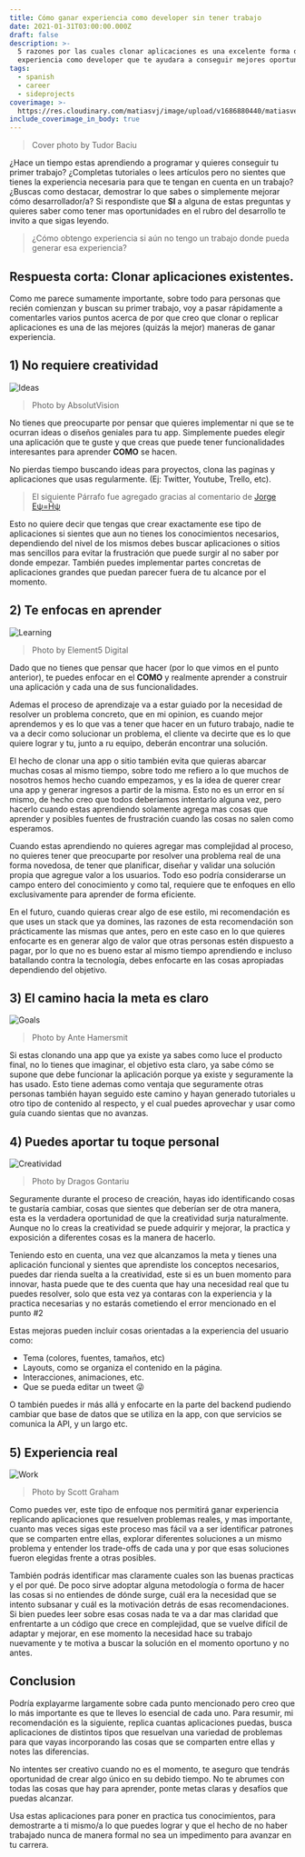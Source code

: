 ```yaml
---
title: Cómo ganar experiencia como developer sin tener trabajo
date: 2021-01-31T03:00:00.000Z
draft: false
description: >-
  5 razones por las cuales clonar aplicaciones es una excelente forma de ganar
  experiencia como developer que te ayudara a conseguir mejores oportunidades.
tags:
  - spanish
  - career
  - sideprojects
coverimage: >-
  https://res.cloudinary.com/matiasvj/image/upload/v1686880440/matiasverdier.com/21ortjgovqw3jzqd34v6_iyiigw.jpg
include_coverimage_in_body: true
---
```


> Cover photo by Tudor Baciu

¿Hace un tiempo estas aprendiendo a programar y quieres conseguir tu primer trabajo? ¿Completas tutoriales o lees artículos pero no sientes que tienes la experiencia necesaria para que te tengan en cuenta en un trabajo? ¿Buscas como destacar, demostrar lo que sabes o simplemente mejorar cómo desarrollador/a? Si respondiste que **SI** a alguna de estas preguntas y quieres saber como tener mas oportunidades en el rubro del desarrollo te invito a que sigas leyendo.

> ¿Cómo obtengo experiencia si aún no tengo un trabajo donde pueda generar esa experiencia?

## Respuesta corta: Clonar aplicaciones existentes.

Como me parece sumamente importante, sobre todo para personas que recién comienzan y buscan su primer trabajo, voy a pasar rápidamente a comentarles varios puntos acerca de por que creo que clonar o replicar aplicaciones es una de las mejores (quizás la mejor) maneras de ganar experiencia.

## 1) No requiere creatividad

![Ideas](https://res.cloudinary.com/matiasvj/image/upload/v1686880440/matiasverdier.com/5asq4uo0vf73bx935vlh_vjxx4b.jpg)

> Photo by AbsolutVision

No tienes que preocuparte por pensar que quieres implementar ni que se te ocurran ideas o diseños geniales para tu app. Simplemente puedes elegir una aplicación que te guste y que creas que puede tener funcionalidades interesantes para aprender **COMO** se hacen.

No pierdas tiempo buscando ideas para proyectos, clona las paginas y aplicaciones que usas regularmente. (Ej: Twitter, Youtube, Trello, etc).

> El siguiente Párrafo fue agregado gracias al comentario de [Jorge Eψ=Ĥψ](https://dev.to/jagedn)

Esto no quiere decir que tengas que crear exactamente ese tipo de aplicaciones si sientes que aun no tienes los conocimientos necesarios, dependiendo del nivel de los mismos debes buscar aplicaciones o sitios mas sencillos para evitar la frustración que puede surgir al no saber por donde empezar. También puedes implementar partes concretas de aplicaciones grandes que puedan parecer fuera de tu alcance por el momento.

## 2) Te enfocas en aprender

![Learning](https://res.cloudinary.com/matiasvj/image/upload/v1686880441/matiasverdier.com/rlu7wj7ko10igs21egw9_y0gazk.jpg)

> Photo by Element5 Digital

Dado que no tienes que pensar que hacer (por lo que vimos en el punto anterior), te puedes enfocar en el **COMO** y realmente aprender a construir una aplicación y cada una de sus funcionalidades.

Ademas el proceso de aprendizaje va a estar guiado por la necesidad de resolver un problema concreto, que en mi opinion, es cuando mejor aprendemos y es lo que vas a tener que hacer en un futuro trabajo, nadie te va a decir como solucionar un problema, el cliente va decirte que es lo que quiere lograr y tu, junto a ru equipo, deberán encontrar una solución.

El hecho de clonar una app o sitio también evita que quieras abarcar muchas cosas al mismo tiempo, sobre todo me refiero a lo que muchos de nosotros hemos hecho cuando empezamos, y es la idea de querer crear una app y generar ingresos a partir de la misma. Esto no es un error en sí mismo, de hecho creo que todos deberíamos intentarlo alguna vez, pero hacerlo cuando estas aprendiendo solamente agrega mas cosas que aprender y posibles fuentes de frustración cuando las cosas no salen como esperamos.

Cuando estas aprendiendo no quieres agregar mas complejidad al proceso, no quieres tener que preocuparte por resolver una problema real de una forma novedosa, de tener que planificar, diseñar y validar una solución propia que agregue valor a los usuarios. Todo eso podría considerarse un campo entero del conocimiento y como tal, requiere que te enfoques en ello exclusivamente para aprender de forma eficiente.

En el futuro, cuando quieras crear algo de ese estilo, mi recomendación es que uses un stack que ya domines, las razones de esta recomendación son prácticamente las mismas que antes, pero en este caso en lo que quieres enfocarte es en generar algo de valor que otras personas estén dispuesto a pagar, por lo que no es bueno estar al mismo tiempo aprendiendo e incluso batallando contra la tecnología, debes enfocarte en las cosas apropiadas dependiendo del objetivo.

## 3) El camino hacia la meta es claro

![Goals](https://res.cloudinary.com/matiasvj/image/upload/v1686880441/matiasverdier.com/mv41ty1mqy59u24oudqi_nchacz.jpg)

> Photo by Ante Hamersmit

Si estas clonando una app que ya existe ya sabes como luce el producto final, no lo tienes que imaginar, el objetivo esta claro, ya sabe cómo se supone que debe funcionar la aplicación porque ya existe y seguramente la has usado.
Esto tiene ademas como ventaja que seguramente otras personas también hayan seguido este camino y hayan generado tutoriales u otro tipo de contenido al respecto, y el cual puedes aprovechar y usar como guía cuando sientas que no avanzas.

## 4) Puedes aportar tu toque personal

![Creatividad](https://res.cloudinary.com/matiasvj/image/upload/v1686880441/matiasverdier.com/gq7akmlw3k3sq5dqv3wb_rv9sbo.jpg)

> Photo by Dragos Gontariu

Seguramente durante el proceso de creación, hayas ido identificando cosas te gustaría cambiar, cosas que sientes que deberían ser de otra manera, esta es la verdadera oportunidad de que la creatividad surja naturalmente. Aunque no lo creas la creatividad se puede adquirir y mejorar, la practica y exposición a diferentes cosas es la manera de hacerlo.

Teniendo esto en cuenta, una vez que alcanzamos la meta y tienes una aplicación funcional y sientes que aprendiste los conceptos necesarios, puedes dar rienda suelta a la creatividad, este si es un buen momento para innovar, hasta puede que te des cuenta que hay una necesidad real que tu puedes resolver, solo que esta vez ya contaras con la experiencia y la practica necesarias y no estarás cometiendo el error mencionado en el punto #2

Estas mejoras pueden incluir cosas orientadas a la experiencia del usuario como:

* Tema (colores, fuentes, tamaños, etc)
* Layouts, como se organiza el contenido en la página.
* Interacciones, animaciones, etc.
* Que se pueda editar un tweet 😜

O también puedes ir más allá y enfocarte en la parte del backend pudiendo cambiar que base de datos que se utiliza en la app, con que servicios se comunica la API, y un largo etc.

## 5) Experiencia real

![Work](https://res.cloudinary.com/matiasvj/image/upload/v1686880440/matiasverdier.com/6hjjgrasaozu623r7frk_kzu8pu.jpg)

> Photo by Scott Graham

Como puedes ver, este tipo de enfoque nos permitirá ganar experiencia replicando aplicaciones que resuelven problemas reales, y mas importante, cuanto mas veces sigas este proceso mas fácil va a ser identificar patrones que se comparten entre ellas, explorar diferentes soluciones a un mismo problema y entender los trade-offs de cada una y por que esas soluciones fueron elegidas frente a otras posibles.

También podrás identificar mas claramente cuales son las buenas practicas y el por qué. De poco sirve adoptar alguna metodología o forma de hacer las cosas si no entiendes de dónde surge, cuál era la necesidad que se intento subsanar y cuál es la motivación detrás de esas recomendaciones. Si bien puedes leer sobre esas cosas nada te va a dar mas claridad que enfrentarte a un código que crece en complejidad, que se vuelve difícil de adaptar y mejorar, en ese momento la necesidad hace su trabajo nuevamente y te motiva a buscar la solución en el momento oportuno y no antes.

## Conclusion

Podría explayarme largamente sobre cada punto mencionado pero creo que lo más importante es que te lleves lo esencial de cada uno. Para resumir, mi recomendación es la siguiente, replica cuantas aplicaciones puedas, busca aplicaciones de distintos tipos que resuelvan una variedad de problemas para que vayas incorporando las cosas que se comparten entre ellas y notes las diferencias.

No intentes ser creativo cuando no es el momento, te aseguro que tendrás oportunidad de crear algo único en su debido tiempo. No te abrumes con todas las cosas que hay para aprender, ponte metas claras y desafíos que puedas alcanzar.

Usa estas aplicaciones para poner en practica tus conocimientos, para demostrarte a ti mismo/a lo que puedes lograr y que el hecho de no haber trabajado nunca de manera formal no sea un impedimento para avanzar en tu carrera.
